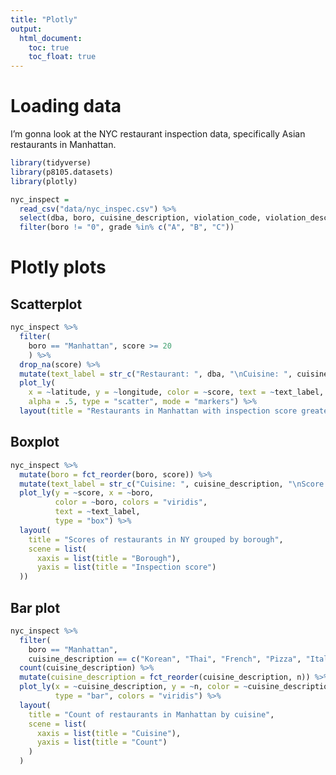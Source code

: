 ```yaml
---
title: "Plotly"
output: 
  html_document:
    toc: true
    toc_float: true
---
```


# Loading data

I'm gonna look at the NYC restaurant inspection data, specifically Asian restaurants in Manhattan. 

```r
library(tidyverse)
library(p8105.datasets)
library(plotly)
```


```r
nyc_inspect = 
  read_csv("data/nyc_inspec.csv") %>% 
  select(dba, boro, cuisine_description, violation_code, violation_description, score, grade, latitude, longitude)  %>% 
  filter(boro != "0", grade %in% c("A", "B", "C"))
```

# Plotly plots

## Scatterplot

```r
nyc_inspect %>% 
  filter(
    boro == "Manhattan", score >= 20
    ) %>% 
  drop_na(score) %>% 
  mutate(text_label = str_c("Restaurant: ", dba, "\nCuisine: ", cuisine_description, "\nScore: ", score)) %>% 
  plot_ly(
    x = ~latitude, y = ~longitude, color = ~score, text = ~text_label, 
    alpha = .5, type = "scatter", mode = "markers") %>% 
  layout(title = "Restaurants in Manhattan with inspection score greater than or equal to 20")
```

## Boxplot

```r
nyc_inspect %>% 
  mutate(boro = fct_reorder(boro, score)) %>% 
  mutate(text_label = str_c("Cuisine: ", cuisine_description, "\nScore: ", score)) %>% 
  plot_ly(y = ~score, x = ~boro, 
          color = ~boro, colors = "viridis",
          text = ~text_label,
          type = "box") %>% 
  layout(
    title = "Scores of restaurants in NY grouped by borough", 
    scene = list(
      xaxis = list(title = "Borough"),
      yaxis = list(title = "Inspection score")
  ))
```

## Bar plot

```r
nyc_inspect %>% 
  filter(
    boro == "Manhattan", 
    cuisine_description == c("Korean", "Thai", "French", "Pizza", "Italian", "Peruvian", "Geek", "Chinese", "Vietnamese", "Japanese", "Bakery", "Russian", "German", "Indian", "Delicatessen", "Café/Coffee/Tea", "Mexican", "American")) %>% 
  count(cuisine_description) %>% 
  mutate(cuisine_description = fct_reorder(cuisine_description, n)) %>% 
  plot_ly(x = ~cuisine_description, y = ~n, color = ~cuisine_description,
          type = "bar", colors = "viridis") %>% 
  layout(
    title = "Count of restaurants in Manhattan by cuisine",
    scene = list(
      xaxis = list(title = "Cuisine"),
      yaxis = list(title = "Count")
    )
  )
```

